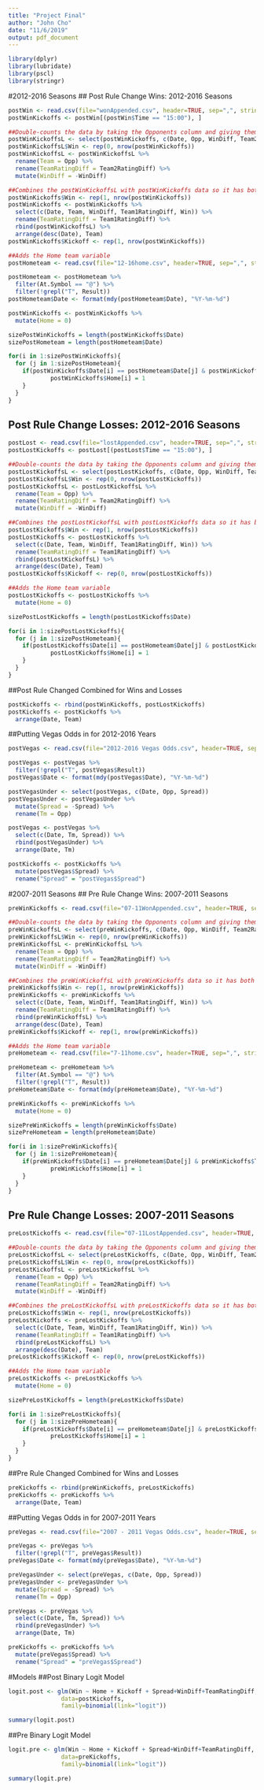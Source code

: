 ```yaml
---
title: "Project Final"
author: "John Cho"
date: "11/6/2019"
output: pdf_document
---
```

```r
library(dplyr)
library(lubridate)
library(pscl)
library(stringr)
```

#2012-2016 Seasons
## Post Rule Change Wins: 2012-2016 Seasons
```r
postWin <- read.csv(file="wonAppended.csv", header=TRUE, sep=",", stringsAsFactors = FALSE)
postWinKickoffs <- postWin[(postWin$Time == "15:00"), ]

##Double-counts the data by taking the Opponents column and giving them a 0 for the Win binary variable
postWinKickoffsL <- select(postWinKickoffs, c(Date, Opp, WinDiff, Team2RatingDiff))
postWinKickoffsL$Win <- rep(0, nrow(postWinKickoffs))
postWinKickoffsL <- postWinKickoffsL %>% 
  rename(Team = Opp) %>% 
  rename(TeamRatingDiff = Team2RatingDiff) %>% 
  mutate(WinDiff = -WinDiff)

##Combines the postWinKickoffsL with postWinKickoffs data so it has both loss and win teams
postWinKickoffs$Win <- rep(1, nrow(postWinKickoffs))
postWinKickoffs <- postWinKickoffs %>% 
  select(c(Date, Team, WinDiff, Team1RatingDiff, Win)) %>%
  rename(TeamRatingDiff = Team1RatingDiff) %>% 
  rbind(postWinKickoffsL) %>% 
  arrange(desc(Date), Team)
postWinKickoffs$Kickoff <- rep(1, nrow(postWinKickoffs))

##Adds the Home team variable
postHometeam <- read.csv(file="12-16home.csv", header=TRUE, sep=",", stringsAsFactors = FALSE)

postHometeam <- postHometeam %>% 
  filter(At.Symbol == "@") %>% 
  filter(!grepl("T", Result))
postHometeam$Date <- format(mdy(postHometeam$Date), "%Y-%m-%d")

postWinKickoffs <- postWinKickoffs %>% 
  mutate(Home = 0)

sizePostWinKickoffs = length(postWinKickoffs$Date)
sizePostHometeam = length(postHometeam$Date)

for(i in 1:sizePostWinKickoffs){
  for (j in 1:sizePostHometeam){
    if(postWinKickoffs$Date[i] == postHometeam$Date[j] & postWinKickoffs$Team[i] == postHometeam$Opp[j]){
            postWinKickoffs$Home[i] = 1
    }
  }
}
```

## Post Rule Change Losses: 2012-2016 Seasons
```r
postLost <- read.csv(file="lostAppended.csv", header=TRUE, sep=",", stringsAsFactors = FALSE)
postLostKickoffs <- postLost[(postLost$Time == "15:00"), ]

##Double-counts the data by taking the Opponents column and giving them a 0 for the Win binary variable
postLostKickoffsL <- select(postLostKickoffs, c(Date, Opp, WinDiff, Team2RatingDiff))
postLostKickoffsL$Win <- rep(0, nrow(postLostKickoffs))
postLostKickoffsL <- postLostKickoffsL %>% 
  rename(Team = Opp) %>% 
  rename(TeamRatingDiff = Team2RatingDiff) %>% 
  mutate(WinDiff = -WinDiff)

##Combines the postLostKickoffsL with postLostKickoffs data so it has both loss and win teams
postLostKickoffs$Win <- rep(1, nrow(postLostKickoffs))
postLostKickoffs <- postLostKickoffs %>% 
  select(c(Date, Team, WinDiff, Team1RatingDiff, Win)) %>%
  rename(TeamRatingDiff = Team1RatingDiff) %>% 
  rbind(postLostKickoffsL) %>% 
  arrange(desc(Date), Team)
postLostKickoffs$Kickoff <- rep(0, nrow(postLostKickoffs))

##Adds the Home team variable
postLostKickoffs <- postLostKickoffs %>% 
  mutate(Home = 0)

sizePostLostKickoffs = length(postLostKickoffs$Date)

for(i in 1:sizePostLostKickoffs){
  for (j in 1:sizePostHometeam){
    if(postLostKickoffs$Date[i] == postHometeam$Date[j] & postLostKickoffs$Team[i] == postHometeam$Opp[j]){
            postLostKickoffs$Home[i] = 1
    }
  }
}
```

##Post Rule Changed Combined for Wins and Losses
```r
postKickoffs <- rbind(postWinKickoffs, postLostKickoffs)
postKickoffs <- postKickoffs %>% 
  arrange(Date, Team)
```

##Putting Vegas Odds in for 2012-2016 Years
```r
postVegas <- read.csv(file="2012-2016 Vegas Odds.csv", header=TRUE, sep=",", stringsAsFactors = FALSE)

postVegas <- postVegas %>% 
  filter(!grepl("T", postVegas$Result))
postVegas$Date <- format(mdy(postVegas$Date), "%Y-%m-%d")

postVegasUnder <- select(postVegas, c(Date, Opp, Spread))
postVegasUnder <- postVegasUnder %>% 
  mutate(Spread = -Spread) %>% 
  rename(Tm = Opp)

postVegas <- postVegas %>% 
  select(c(Date, Tm, Spread)) %>% 
  rbind(postVegasUnder) %>% 
  arrange(Date, Tm)

postKickoffs <- postKickoffs %>% 
  mutate(postVegas$Spread) %>% 
  rename("Spread" = "postVegas$Spread")
```

#2007-2011 Seasons
## Pre Rule Change Wins: 2007-2011 Seasons
```r
preWinKickoffs <- read.csv(file="07-11WonAppended.csv", header=TRUE, sep=",", stringsAsFactors = FALSE)

##Double-counts the data by taking the Opponents column and giving them a 0 for the Win binary variable
preWinKickoffsL <- select(preWinKickoffs, c(Date, Opp, WinDiff, Team2RatingDiff))
preWinKickoffsL$Win <- rep(0, nrow(preWinKickoffs))
preWinKickoffsL <- preWinKickoffsL %>% 
  rename(Team = Opp) %>% 
  rename(TeamRatingDiff = Team2RatingDiff) %>% 
  mutate(WinDiff = -WinDiff)

##Combines the preWinKickoffsL with preWinKickoffs data so it has both loss and win teams
preWinKickoffs$Win <- rep(1, nrow(preWinKickoffs))
preWinKickoffs <- preWinKickoffs %>% 
  select(c(Date, Team, WinDiff, Team1RatingDiff, Win)) %>%
  rename(TeamRatingDiff = Team1RatingDiff) %>% 
  rbind(preWinKickoffsL) %>% 
  arrange(desc(Date), Team)
preWinKickoffs$Kickoff <- rep(1, nrow(preWinKickoffs))

##Adds the Home team variable
preHometeam <- read.csv(file="7-11home.csv", header=TRUE, sep=",", stringsAsFactors = FALSE)

preHometeam <- preHometeam %>% 
  filter(At.Symbol == "@") %>% 
  filter(!grepl("T", Result))
preHometeam$Date <- format(mdy(preHometeam$Date), "%Y-%m-%d")

preWinKickoffs <- preWinKickoffs %>% 
  mutate(Home = 0)

sizePreWinKickoffs = length(preWinKickoffs$Date)
sizePreHometeam = length(preHometeam$Date)

for(i in 1:sizePreWinKickoffs){
  for (j in 1:sizePreHometeam){
    if(preWinKickoffs$Date[i] == preHometeam$Date[j] & preWinKickoffs$Team[i] == preHometeam$Opp[j]){
            preWinKickoffs$Home[i] = 1
    }
  }
}
```

## Pre Rule Change Losses: 2007-2011 Seasons
```r
preLostKickoffs <- read.csv(file="07-11LostAppended.csv", header=TRUE, sep=",", stringsAsFactors = FALSE)

##Double-counts the data by taking the Opponents column and giving them a 0 for the Win binary variable
preLostKickoffsL <- select(preLostKickoffs, c(Date, Opp, WinDiff, Team2RatingDiff))
preLostKickoffsL$Win <- rep(0, nrow(preLostKickoffs))
preLostKickoffsL <- preLostKickoffsL %>% 
  rename(Team = Opp) %>% 
  rename(TeamRatingDiff = Team2RatingDiff) %>% 
  mutate(WinDiff = -WinDiff)

##Combines the preLostKickoffsL with preLostKickoffs data so it has both loss and win teams
preLostKickoffs$Win <- rep(1, nrow(preLostKickoffs))
preLostKickoffs <- preLostKickoffs %>% 
  select(c(Date, Team, WinDiff, Team1RatingDiff, Win)) %>%
  rename(TeamRatingDiff = Team1RatingDiff) %>% 
  rbind(preLostKickoffsL) %>% 
  arrange(desc(Date), Team)
preLostKickoffs$Kickoff <- rep(0, nrow(preLostKickoffs))

##Adds the Home team variable
preLostKickoffs <- preLostKickoffs %>% 
  mutate(Home = 0)

sizePreLostKickoffs = length(preLostKickoffs$Date)

for(i in 1:sizePreLostKickoffs){
  for (j in 1:sizePreHometeam){
    if(preLostKickoffs$Date[i] == preHometeam$Date[j] & preLostKickoffs$Team[i] == preHometeam$Opp[j]){
            preLostKickoffs$Home[i] = 1
    }
  }
}
```

##Pre Rule Changed Combined for Wins and Losses
```r
preKickoffs <- rbind(preWinKickoffs, preLostKickoffs)
preKickoffs <- preKickoffs %>% 
  arrange(Date, Team)
```

##Putting Vegas Odds in for 2007-2011 Years
```r
preVegas <- read.csv(file="2007 - 2011 Vegas Odds.csv", header=TRUE, sep=",", stringsAsFactors = FALSE)

preVegas <- preVegas %>% 
  filter(!grepl("T", preVegas$Result))
preVegas$Date <- format(mdy(preVegas$Date), "%Y-%m-%d")

preVegasUnder <- select(preVegas, c(Date, Opp, Spread))
preVegasUnder <- preVegasUnder %>% 
  mutate(Spread = -Spread) %>% 
  rename(Tm = Opp)

preVegas <- preVegas %>% 
  select(c(Date, Tm, Spread)) %>% 
  rbind(preVegasUnder) %>% 
  arrange(Date, Tm)

preKickoffs <- preKickoffs %>% 
  mutate(preVegas$Spread) %>% 
  rename("Spread" = "preVegas$Spread")
```

#Models
##Post Binary Logit Model
```r
logit.post <- glm(Win ~ Home + Kickoff + Spread+WinDiff+TeamRatingDiff, 
               data=postKickoffs, 
               family=binomial(link="logit"))

summary(logit.post)
```

##Pre Binary Logit Model
```r
logit.pre <- glm(Win ~ Home + Kickoff + Spread+WinDiff+TeamRatingDiff, 
               data=preKickoffs, 
               family=binomial(link="logit"))

summary(logit.pre)
```